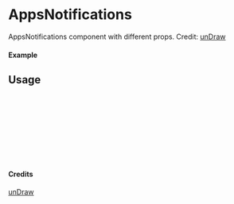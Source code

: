
<Meta of={AppsNotifications} title="unDraw/AppsNotifications" />

# AppsNotifications

AppsNotifications component with different props.
Credit: [unDraw](https://undraw.co/illustrations)

#### Example

<Canvas of={AppsNotifications.Primary} />

## Usage

```ts
import { AppsNotifications } from "yadl-ui";

const Example = () => {
  return (
      <AppsNotifications />
  );
};

export default Example;
```

#### Credits
[unDraw](https://undraw.co/illustrations)
